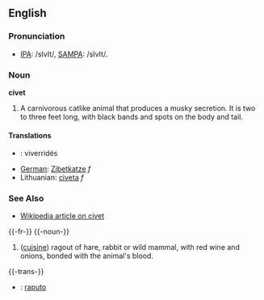 ==English==

===Pronunciation===
* [[w:IPA_chart_for_English|IPA]]: /sIvIt/, [[w:SAMPA/English|SAMPA]]: /sIvIt/.

===Noun===

'''civet'''

#A carnivorous catlike animal that produces a musky secretion.  It is two to three feet long, with  black bands and spots on the body and tail.

====Translations====

* {{fr}} : viverridés
*[[German]]: [[Zibetkatze]] ''f''
*Lithuanian: [[civeta]] ''f''

===See Also===
*[[w:civet|Wikipedia article on civet]]


{{-fr-}}
{{-noun-}}
# ([[cuisine]]) ragout of hare, rabbit or wild mammal, with red wine and onions, bonded with the animal's blood.

{{-trans-}}

* {{io}} : [[raputo]]